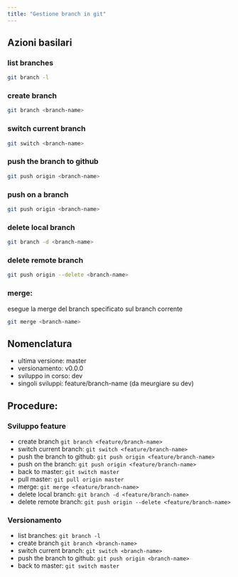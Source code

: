 ```yaml
---
title: "Gestione branch in git"
---
```


## Azioni basilari

### list branches

```bash
git branch -l
```

### create branch

```bash
git branch <branch-name>
```

### switch current branch

```bash
git switch <branch-name>
```

### push the branch to github

```bash
git push origin <branch-name>
```

### push on a branch

```bash
git push origin <branch-name>
```

### delete local branch

```bash
git branch -d <branch-name>
```

### delete remote branch

```bash
git push origin --delete <branch-name>
```

### merge:

esegue la merge del branch specificato sul branch corrente

```bash
git merge <branch-name>
```

## Nomenclatura

- ultima versione: master
- versionamento: v0.0.0
- sviluppo in corso: dev
- singoli sviluppi: feature/branch-name (da meurgiare su dev)

## Procedure:

### Sviluppo feature

- create branch `git branch <feature/branch-name>`
- switch current branch: `git switch <feature/branch-name>`
- push the branch to github: `git push origin <feature/branch-name>`
- push on the branch: `git push origin <feature/branch-name>`
- back to master: `git switch master`
- pull master: `git pull origin master`
- merge: `git merge <feature/branch-name>`
- delete local branch: `git branch -d <feature/branch-name>`
- delete remote branch: `git push origin --delete <feature/branch-name>`

### Versionamento

- list branches: `git branch -l`
- create branch `git branch <branch-name>`
- switch current branch: `git switch <branch-name>`
- push the branch to github: `git push origin <branch-name>`
- back to master: `git switch master`
